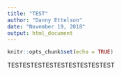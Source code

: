 ```yaml
---
title: "TEST"
author: "Danny Ettelson"
date: "November 19, 2018"
output: html_document
---
```


```r
knitr::opts_chunk$set(echo = TRUE)
```

TESTESTESTESTESTESTESTESTEST